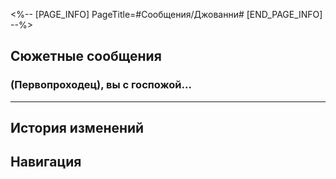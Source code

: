 <%-- [PAGE_INFO]
PageTitle=#Сообщения/Джованни#
[END_PAGE_INFO] --%>
{{Сообщение Инфобокс
|id          = 88
|Изображение = НИП Джованни Иконка.png
|Тип         = НИП
|Отправитель = Джованни
|ПодписьСоо  = Живи моментом. Веселись от души.
|Фракция     = Другие
}}

==Сюжетные сообщения==
===(Первопроходец), вы с госпожой...===
{{Сообщения
|условие_получения = 
|текст =
:'''Джованни:''' (Первопроходец), вы с госпожой Март восхитительно проявили себя!
:'''Джованни:''' Поздравляю с победой в турнире!
:{Выбор} Спасибо за добрые слова.
::'''(Первопроходец):''' Спасибо за добрые слова, Джованни.
::'''Джованни:''' Ха-ха-ха, ну что вы. Вы заслуживаете похвалы!
:{Выбор} Нам просто повезло.
::'''(Первопроходец):''' Спасибо. Нам просто повезло.
::'''Джованни:''' Ха-ха-ха, скромность красит человека, но чрезмерная скромность может сойти за лицемерие, так что осторожно.
:{Выбор} Это мой долг.
::'''(Первопроходец):''' Да ладно вам любезничать. Это мой долг.
::'''Джованни:''' Ха-ха-ха, у вас по-прежнему отличное чувство юмора.
:'''Джованни:''' Вообще-то, я хотел бы обсудить то, что нас ждёт после праздника.
:'''Джованни:''' Если удобно, давайте встретимся у входа на Холм вечнозимья.
:'''Джованни:''' Буду ждать вас там.
}}
----

==История изменений==
{{История изменений|3.5}}

==Навигация==
{{Сообщения Навбокс}}